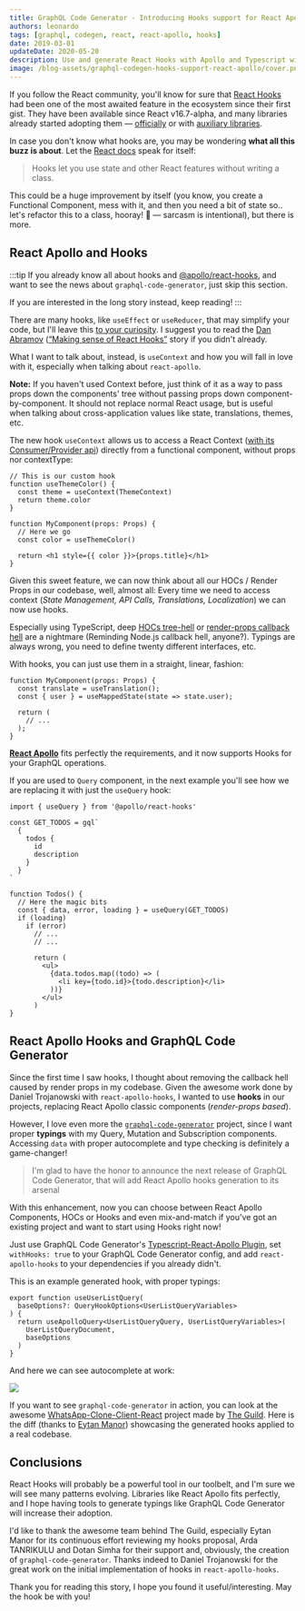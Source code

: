 ```yaml
---
title: GraphQL Code Generator - Introducing Hooks support for React Apollo plugin
authors: leonardo
tags: [graphql, codegen, react, react-apollo, hooks]
date: 2019-03-01
updateDate: 2020-05-20
description: Use and generate React Hooks with Apollo and Typescript with the new version of GraphQL Code Generator.
image: /blog-assets/graphql-codegen-hooks-support-react-apollo/cover.png
---
```



<Article />

If you follow the React community, you'll know for sure that [React Hooks](https://reactjs.org/docs/hooks-intro.html) had been one of the most awaited feature in the ecosystem since their first gist. They have been available since React v16.7-alpha, and many libraries already started adopting them — [officially](https://react.i18next.com/latest/usetranslation-hook) or with [auxiliary libraries](https://github.com/facebookincubator/redux-react-hook).

<YouTube youTubeId="dpw9EHDh2bM" />

In case you don't know what hooks are, you may be wondering **what all this buzz is about**. Let the [React docs](https://reactjs.org/docs/hooks-intro.html) speak for itself:

> Hooks let you use state and other React features without writing a class.

This could be a huge improvement by itself (you know, you create a Functional Component, mess with it, and then you need a bit of state so.. let's refactor this to a class, hooray! 🎉 — sarcasm is intentional), but there is more.

# React Apollo and Hooks

:::tip
If you already know all about hooks and [@apollo/react-hooks](https://apollographql.com/docs/react/api/react-hooks), and want to see the news about `graphql-code-generator`, just skip this section.

If you are interested in the long story instead, keep reading!
:::

There are many hooks, like `useEffect` or `useReducer`, that may simplify your code, but I'll leave this [to your curiosity](https://reactjs.org/docs/hooks-overview.html). I suggest you to read the [Dan Abramov](https://twitter.com/dan_abramov) ([“Making sense of React Hooks”](https://medium.com/@dan_abramov/making-sense-of-react-hooks-fdbde8803889) story if you didn't already.

What I want to talk about, instead, is `useContext` and how you will fall in love with it, especially when talking about `react-apollo`.

**Note:** If you haven't used Context before, just think of it as a way to pass props down the components' tree without passing props down component-by-component.
It should not replace normal React usage, but is useful when talking about cross-application values like state, translations, themes, etc.

The new hook `useContext` allows us to access a React Context ([with its Consumer/Provider api](https://reactjs.org/docs/context.html)) directly from a functional component, without props nor contextType:

```tsx
// This is our custom hook
function useThemeColor() {
  const theme = useContext(ThemeContext)
  return theme.color
}

function MyComponent(props: Props) {
  // Here we go
  const color = useThemeColor()

  return <h1 style={{ color }}>{props.title}</h1>
}
```

Given this sweet feature, we can now think about all our HOCs / Render Props in our codebase, well, almost all: Every time we need to access context (_State Management, API Calls, Translations, Localization_) we can now use hooks.

Especially using TypeScript, deep [HOCs tree-hell](https://reddit.com/r/reactjs/comments/85h93f/higher_order_component_hell) or [render-props callback hell](https://medium.com/@ntgard/why-i-dont-use-render-props-in-react-10f18abdff11) are a nightmare (Reminding Node.js callback hell, anyone?). Typings are always wrong, you need to define twenty different interfaces, etc.

With hooks, you can just use them in a straight, linear, fashion:

```tsx
function MyComponent(props: Props) {
  const translate = useTranslation();
  const { user } = useMappedState(state => state.user);

  return (
    // ...
  );
}
```

[**React Apollo**](https://github.com/apollographql/react-apollo) fits perfectly the requirements, and it now supports Hooks for your GraphQL operations.

If you are used to `Query` component, in the next example you'll see how we are replacing it with just the `useQuery` hook:

```tsx
import { useQuery } from '@apollo/react-hooks'

const GET_TODOS = gql`
  {
    todos {
      id
      description
    }
  }
`

function Todos() {
  // Here the magic bits
  const { data, error, loading } = useQuery(GET_TODOS)
  if (loading)
    if (error)
      // ...
      // ...

      return (
        <ul>
          {data.todos.map((todo) => (
            <li key={todo.id}>{todo.description}</li>
          ))}
        </ul>
      )
}
```

# React Apollo Hooks and GraphQL Code Generator

Since the first time I saw hooks, I thought about removing the callback hell caused by render props in my codebase. Given the awesome work done by Daniel Trojanowski with `react-apollo-hooks`, I wanted to use **hooks** in our projects, replacing React Apollo classic components (_render-props based_).

However, I love even more the [`graphql-code-generator`](https://graphql-code-generator.com) project, since I want proper **typings** with my Query, Mutation and Subscription components. Accessing `data` with proper autocomplete and type checking is definitely a game-changer!

> I'm glad to have the honor to announce the next release of GraphQL Code Generator, that will add React Apollo hooks generation to its arsenal

With this enhancement, now you can choose between React Apollo Components, HOCs or Hooks and even mix-and-match if you've got an existing project and want to start using Hooks right now!

Just use GraphQL Code Generator's [Typescript-React-Apollo Plugin](https://graphql-code-generator.com/docs/plugins/typescript-react-apollo), set `withHooks: true` to your GraphQL Code Generator config, and add `react-apollo-hooks` to your dependencies if you already didn't.

This is an example generated hook, with proper typings:

```tsx
export function useUserListQuery(
  baseOptions?: QueryHookOptions<UserListQueryVariables>
) {
  return useApolloQuery<UserListQueryQuery, UserListQueryVariables>(
    UserListQueryDocument,
    baseOptions
  )
}
```

And here we can see autocomplete at work:

![](../../public/blog-assets/graphql-codegen-hooks-support-react-apollo/vscode.png)

If you want to see `graphql-code-generator` in action, you can look at the awesome [WhatsApp-Clone-Client-React](https://github.com/Urigo/WhatsApp-Clone-Client-React) project made by [The Guild](https://the-guild.dev). Here is the diff (thanks to [Eytan Manor](https://medium.com/u/5a6962cd709e)) showcasing the generated hooks applied to a real codebase.

## Conclusions

React Hooks will probably be a powerful tool in our toolbelt, and I'm sure we will see many patterns evolving. Libraries like React Apollo fits perfectly, and I hope having tools to generate typings like GraphQL Code Generator will increase their adoption.

I'd like to thank the awesome team behind The Guild, especially Eytan Manor for its continuous effort reviewing my hooks proposal, Arda TANRIKULU and Dotan Simha for their support and, obviously, the creation of `graphql-code-generator`. Thanks indeed to Daniel Trojanowski for the great work on the initial implementation of hooks in `react-apollo-hooks`.

Thank you for reading this story, I hope you found it useful/interesting.
May the hook be with you!
